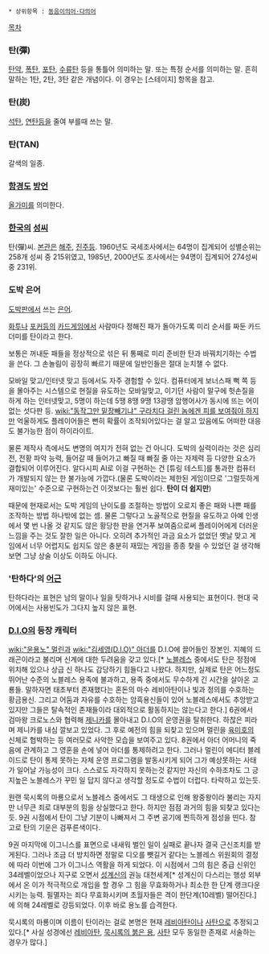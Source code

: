  * 상위항목 : [[동음이의어·다의어]]

[[목차]]

=== 탄(彈) ===
[[탄약]], [[폭탄]], [[포탄]], [[수류탄]] 등을 통틀어 의미하는 말. 또는 특정 순서를 의미하는 말. 흔히 말하는 1탄, 2탄, 3탄 같은 개념이다. 이 경우는 [스테이지] 항목을 참고.
=== 탄(炭) ===
[[석탄]], [[연탄]]등을 줄여 부를때 쓰는 말.

=== 탄(TAN) ===
갈색의 일종.
=== [[함경도]] [[방언]] ===
[[올가미]]를 의미한다.

=== [[한국]]의 [[성씨]] ===
탄(彈)씨. [[본관]]은 [[해주]], [[진주]]등. 1960년도 국세조사에서는 64명이 집계되어 성별순위는 258개 성씨 중 215위였고, 1985년, 2000년도 조사에서는 94명이 집계되어 274성씨 중 231위.

=== 도박 은어 ===
[[도박]]판에서 쓰는 [[은어]].

[[화투]]나 [[포커]]등의 [[카드게임]]에서 사람마다 정해진 패가 돌아가도록 미리 순서를 짜둔 카드더미를 탄이라고 한다.

보통은 꺼내둔 패들을 정상적으로 섞은 뒤 통째로 미리 준비한 탄과 바꿔치기하는 수법을 쓴다. 그 손놀림이 굉장히 빠르기 때문에 일반인들은 절대 눈치챌 수 없다. 

모바일 맞고/인터넷 맞고 등에서도 자주 경험할 수 있다. 컴퓨터에게 보너스패 뻑 쪽 등을 몰아주는 시스템으로 현질을 유도하는 모바일맞고, 이기던 사람이 말구에 헛손질을 하게 하는 인터넷맞고, 5명이 하는데 5땡 8땡 9땡 13광땡 암행어사가 동시에 뜨는 어이없는 섯다판 등. [[wiki:"동작그만 밑장빼기냐" 구라치다 걸린 놈에겐 피를 보여줘야 하지만]] 억울하게도 플레이어들은 뻔히 확률이 조작되어있다는 걸 알고 있음에도 어떠한 대응도 불가능한 점이 하이라이트.

물론 제작사 측에서도 변명의 여지가 전혀 없는 건 아니다. 도박의 실력이라는 것은 심리전, 전황 파악 능력, 들어갈 때 들어가고 빠질 때 빠질 줄 아는 자제력 등 다양한 요소가 결합되어 이루어진다. 알다시피 AI로 이걸 구현하는 건 [튜링 테스트]를 통과한 컴퓨터가 개발되지 않는 한 불가능에 가깝다.(물론 도박이라는 제한된 게임이므로 '그럴듯하게 재미있는' 수준으로 구현하는건 이것보다는 훨씬 쉽다. '''탄이 더 쉽지만''')

때문에 현재로서는 도박 게임의 난이도를 조절하는 방법이 오로지 좋은 패와 나쁜 패를 조작하는 방법 하나밖에 없는 셈. 물론 그렇다고 노골적으로 현질을 유도하고 아예 인생에서 몇 번 나올 것 같지도 않은 황당한 판을 연거푸 보여줌으로써 플레이어에게 더러운 느낌을 주는 것도 잘한 일은 아니다. 오히려 추가적인 과금 요소가 없었던 옛날 맞고 게임에서 너무 어렵지도 쉽지도 않은 충분히 재밌는 게임을 종종 찾을 수 있었던 걸 생각해보면 그냥 상술 이상도 이하도 아니다.

=== '탄하다'의 [[어근]] ===
탄하다라는 표현은 남의 말이나 일을 탓하거나 시비를 걸때 사용되는 표현이다. 현대 국어에서는 사용빈도가 그다지 높지 않은 표현.

=== [[D.I.O]]의 등장 캐릭터 ===
[[wiki:"윤용노" 멀린]]과 [[wiki:"김세영(D.I.O)" 아더]]를 D.I.O에 끌어들인 장본인. 지혜의 드래곤이라고 불리며 신계에 대한 두려움을 갖고 있다.[* [[노블레스]] 중에서도 탄은 정점에 위치해 있으나 상급 신 하나도 감당하기 힘들다고 나왔다. 하지만, 실제로 탄은 어느정도 뛰어난 수준의 노블레스 용족에 불과하고, 용족 중에서도 무수하게 긴 시간을 살아온 고룡들. 말하자면 태초부터 존재했다는 혼돈의 마수 레비아탄이나 빛과 정의를 수호하는 황금용신. 그리고 어둠과 자유를 수호하는 암흑용신들이 있어 노블레스에서도 추앙받고 있지만 그들은 탈속적인 존재들이라 대외적으로 활동하지는 않는다고 한다.] 6권에서 검마왕 크로노스와 협력해 [[제니카]]를 몰아내고 D.I.O의 운영권을 탈취한다. 하찮은 피라며 제니카를 내심 깔보고 있었다. 그 후로 예전의 힘을 되찾고 있으며 멀린을 [[육미호]]의 신체로 협박하는 등 여러모로 사악한 모습을 보여주고 있다. 8권에서 아더 어머니의 죽음에 관계하고 그 영혼을 손에 넣어 아더를 통제하려고 한다. 그러나 멀린이 에디터 블레이드로 탄이 통제 못하는 자체 운영 프로그램을 발동시키게 되어 그가 예상못하는 사태가 일어날 가능성이 크다. 스스로도 자각하지 못하는것 같지만 자신의 수하조차도 그 긍지높은 노블레스가 꾸민 일 답지 않다고 생각할 정도로 수법이 더럽다. 타락하고 있는듯. 

원랜 묵시록의 마룡으로서 노블레스 중에서도 그 태생으로 인해 왕중왕이라 불리는 자지만 너무큰 죄로 대부분의 힘을 상실했다고 한다. 하지만 점점 과거의 힘을 되찾고 있다는 듯. 9권 시점에서 탄이 그냥 기분이 나빠져서 그 주변 공기에 찐득하게 점성을 띤다. 참고로 탄의 기운은 검푸른색이다. 

9권 마지막에 이그니스를 표면으로 내새워 벌인 일이 실패로 끝나자 결국 근신조치를 받게된다. 그러나 조금 더 방치하면 정말로 디오를 뺏길거 같다는 노블레스 위원회의 결정에 따라 이번에 그가 이그니스 역활을 하게 되었다. 이 시점에서 그의 힘은 중급 신위인 34레벨이었으나 지구로 오면서 [[성계신]]의 권능 대천세계[* 성계신이 다스리는 행성 외부에서 온 이가 적극적으로 개입을 할 경우 그 힘을 무효화하거나 최소한 한 단계 랭크다운시키는 능력. 필멸자는 죄다 무효화시키며 초월자들은 격이 한단계(10레벨) 떨어진다.]에 의해 24레벨로 강등되었다. 이후 바로 용노를 습격한다.

묵시록의 마룡이며 이름이 탄이라는 걸로 본명은 현재 [[레비아탄]]이나 [[사탄]]으로 추정되고 있다.[* 사실 성경에선 [[레비아탄]], [[묵시록의 붉은 용]], [[사탄]] 모두 동일한 존재로 서술하는 경우가 많다.]
